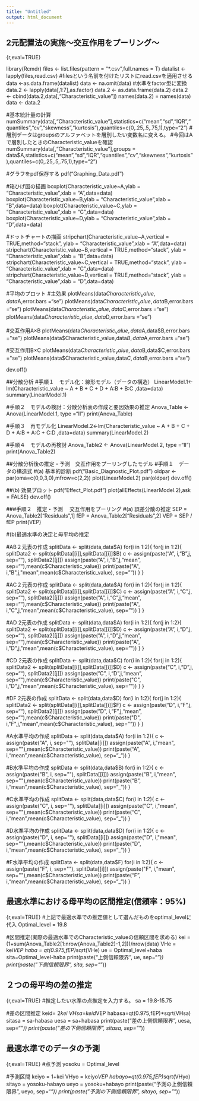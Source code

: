 ---
title: "Untitled"
output: html_document
---
## 2元配置法の実施～交互作用をプーリング～
{r,eval=TRUE}


library(Rcmdr)
files <- list.files(pattern = "*.csv",full.names = T)
datalist <- lapply(files,read.csv) #filesという名前を付けたリストにread.csvを適用させる
data <-as.data.frame(datalist)
data <- na.omit(data)
#水準をfactor型に変換
data.2 <- lapply(data[,1:7],as.factor)
data.2 <- as.data.frame(data.2)
data.2 <- cbind(data.2,data[,"Characteristic_value"])
names(data.2) = names(data)
data <- data.2



#基本統計量の計算
numSummary(data[,"Characteristic_value"],statistics=c("mean","sd","IQR","quantiles","cv","skewness","kurtosis"),quantiles=c(0,.25,.5,.75,1),type="2")
#層別データはgroupsのアルファベットを層別したい変数名に変える。
#今回はAで層別したときのCharacteristic_valueを確認
numSummary(data[,"Characteristic_value"],groups = data$A,statistics=c("mean","sd","IQR","quantiles","cv","skewness","kurtosis"),quantiles=c(0,.25,.5,.75,1),type="2")


#グラフをpdf保存する
pdf("Graphing_Data.pdf")

#箱ひげ図の描画
boxplot(Characteristic_value~A,ylab = "Characteristic_value",xlab = "A",data=data)
boxplot(Characteristic_value~B,ylab = "Characteristic_value",xlab = "B",data=data)
boxplot(Characteristic_value~C,ylab = "Characteristic_value",xlab = "C",data=data)
boxplot(Characteristic_value~D,ylab = "Characteristic_value",xlab = "D",data=data)



#ドットチャートの描画
stripchart(Characteristic_value~A,vertical = TRUE,method="stack", ylab = "Characteristic_value",xlab = "A",data=data)
stripchart(Characteristic_value~B,vertical = TRUE,method="stack", ylab = "Characteristic_value",xlab = "B",data=data)
stripchart(Characteristic_value~C,vertical = TRUE,method="stack", ylab = "Characteristic_value",xlab = "C",data=data)
stripchart(Characteristic_value~D,vertical = TRUE,method="stack", ylab = "Characteristic_value",xlab = "D",data=data)


#平均のプロット
#主効果
plotMeans(data$Characteristic_value,data$A,error.bars ="se")
plotMeans(data$Characteristic_value,data$B,error.bars ="se")
plotMeans(data$Characteristic_value,data$C,error.bars ="se")
plotMeans(data$Characteristic_value,data$D,error.bars ="se")


#交互作用A×B
plotMeans(data$Characteristic_value,data$A,data$B,error.bars ="se")
plotMeans(data$Characteristic_value,data$B,data$A,error.bars ="se")

#交互作用B×C
plotMeans(data$Characteristic_value,data$B,data$C,error.bars ="se")
plotMeans(data$Characteristic_value,data$C,data$B,error.bars ="se")


dev.off()




##分散分析
#手順１　モデル化：線形モデル（データの構造）
LinearModel.1<-lm(Characteristic_value ~ A + B + C + D  + A:B + B:C ,data=data)
summary(LinearModel.1)


#手順２　モデルの検討：分散分析表の作成と要因効果の推定
Anova_Table <- Anova(LinearModel.1, type ="II")
print(Anova_Table)

#手順３　再モデル化
LinearModel.2<-lm(Characteristic_value ~ A + B + C + D + A:B + A:C + C:D ,data=data)
summary(LinearModel.2)

#手順４　モデルの再検討
Anova_Table2 <- Anova(LinearModel.2, type ="II")
print(Anova_Table2)


##分散分析後の推定・予測　交互作用をプーリングしたモデル
#手順１　データの構造式
#(a) 基本的診断
pdf("Basic_Diagnostic_Plot.pdf")
oldpar <- par(oma=c(0,0,3,0),mfrow=c(2,2))
plot(LinearModel.2) 
par(oldpar)
dev.off()

##(b) 効果プロット
pdf("Effect_Plot.pdf")
plot(allEffects(LinearModel.2),ask = FALSE)
dev.off()


###手順２　推定・予測 　交互作用をプーリング
#(a) 誤差分散の推定
SEP = Anova_Table2["Residuals",1]
fEP = Anova_Table2["Residuals",2]
VEP = SEP / fEP 
print(VEP)


#(b)最適水準の決定と母平均の推定

#AB２元表の作成
splitData <- split(data,data$A)
for(i in 1:2){
  for(j in 1:2){
  splitData2 <- split(splitData[[i]],splitData[[i]]$B)
  c <- assign(paste("A", i,"B",j, sep=""), splitData2[[j]])
  assign(paste("A", i,"B",j,"mean", sep=""),mean(c$Characteristic_value))
  print(paste("A", i,"B",j,"mean",mean(c$Characteristic_value), sep=""))
 }
 }


#AC２元表の作成
splitData <- split(data,data$A)
for(i in 1:2){
  for(j in 1:2){
  splitData2 <- split(splitData[[i]],splitData[[i]]$C)
  c <- assign(paste("A", i,"C",j, sep=""), splitData2[[j]])
  assign(paste("A", i,"C",j,"mean", sep=""),mean(c$Characteristic_value))
  print(paste("A", i,"C",j,"mean",mean(c$Characteristic_value), sep=""))
 }
 }


#AD 2元表の作成
splitData <- split(data,data$A)
for(i in 1:2){
  for(j in 1:2){
  splitData2 <- split(splitData[[i]],splitData[[i]]$D)
  c <- assign(paste("A", i,"D",j, sep=""), splitData2[[j]])
  assign(paste("A", i,"D",j,"mean", sep=""),mean(c$Characteristic_value))
  print(paste("A", i,"D",j,"mean",mean(c$Characteristic_value), sep=""))
 }
 }


#CD 2元表の作成
splitData <- split(data,data$C)
for(i in 1:2){
  for(j in 1:2){
  splitData2 <- split(splitData[[i]],splitData[[i]]$D)
  c <- assign(paste("C", i,"D",j, sep=""), splitData2[[j]])
  assign(paste("C", i,"D",j,"mean", sep=""),mean(c$Characteristic_value))
  print(paste("C", i,"D",j,"mean",mean(c$Characteristic_value), sep=""))
 }
 }


#DF 2元表の作成
splitData <- split(data,data$D)
for(i in 1:2){
  for(j in 1:2){
  splitData2 <- split(splitData[[i]],splitData[[i]]$F)
  c <- assign(paste("D", i,"F",j, sep=""), splitData2[[j]])
  assign(paste("D", i,"F",j,"mean", sep=""),mean(c$Characteristic_value))
  print(paste("D", i,"F",j,"mean",mean(c$Characteristic_value), sep=""))
 }
 }



#A水準平均の作成
splitData <- split(data,data$A)
for(i in 1:2){
  c <- assign(paste("A", i, sep=""), splitData[[i]])
  assign(paste("A", i,"mean", sep=""),mean(c$Characteristic_value))
  print(paste("A", i,"mean",mean(c$Characteristic_value), sep="_"))
}


#B水準平均の作成
splitData <- split(data,data$B)
for(i in 1:2){
  c <- assign(paste("B", i, sep=""), splitData[[i]])
  assign(paste("B", i,"mean", sep=""),mean(c$Characteristic_value))
  print(paste("B", i,"mean",mean(c$Characteristic_value), sep="_"))
}


#C水準平均の作成
splitData <- split(data,data$C)
for(i in 1:2){
  c <- assign(paste("C", i, sep=""), splitData[[i]])
  assign(paste("C", i,"mean", sep=""),mean(c$Characteristic_value))
  print(paste("C", i,"mean",mean(c$Characteristic_value), sep="_"))
}

#D水準平均の作成
splitData <- split(data,data$D)
for(i in 1:2){
  c <- assign(paste("D", i, sep=""), splitData[[i]])
  assign(paste("D", i,"mean", sep=""),mean(c$Characteristic_value))
  print(paste("D", i,"mean",mean(c$Characteristic_value), sep="_"))
}


#F水準平均の作成
splitData <- split(data,data$F)
for(i in 1:2){
  c <- assign(paste("F", i, sep=""), splitData[[i]])
  assign(paste("F", i,"mean", sep=""),mean(c$Characteristic_value))
  print(paste("F", i,"mean",mean(c$Characteristic_value), sep="_"))
}

## 最適水準における母平均の区間推定(信頼率：95%)
{r,eval=TRUE}
#上記で最適水準での推定値として選んだものをoptimal_levelに代入
Optimal_level =  19.8

#区間推定(実際の最適水準でのCharacteristic_valueの信頼区間を求める)
kei = (1+sum(Anova_Table2[1:nrow(Anova_Table2)-1,2]))/nrow(data)
VHe = kei*VEP
haba = qt(0.975,fEP)*sqrt(VHe)
ue = Optimal_level+haba
sita=Optimal_level-haba
print(paste("上側信頼限界", ue, sep="_"))
print(paste("下側信頼限界", sita, sep="_"))

## ２つの母平均の差の推定
{r,eval=TRUE}
#推定したい水準の点推定を入力する。
sa = 19.8-15.75

#差の区間推定
keid= 2*kei
VHsa=keid*VEP
habasa=qt(0.975,fEP)*sqrt(VHsa)
sitasa = sa-habasa
uesa = sa+habasa
print(paste("差の上側信頼限界", uesa, sep="_"))
print(paste("差の下側信頼限界", sitasa, sep="_"))

## 最適水準でのデータの予測
{r,eval=TRUE}
#点予測
yosoku = Optimal_level

#予測区間
keiyo = 1+kei
VHyo = keiyo*VEP
habayo=qt(0.975,fEP)*sqrt(VHyo)
sitayo = yosoku-habayo
ueyo = yosoku+habayo
print(paste("予測の上側信頼限界", ueyo, sep="_"))
print(paste("予測の下側信頼限界", sitayo, sep="_"))